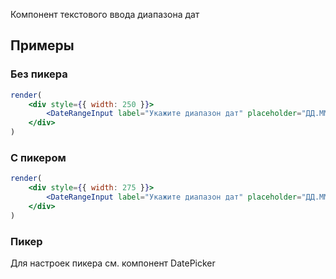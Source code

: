 Компонент текстового ввода диапазона дат

## Примеры

### Без пикера
```jsx live
render(
    <div style={{ width: 250 }}>
        <DateRangeInput label="Укажите диапазон дат" placeholder="ДД.ММ.ГГГГ - ДД.ММ.ГГГГ" block />
    </div>
)
```

### С пикером
```jsx live
render(
    <div style={{ width: 275 }}>
        <DateRangeInput label="Укажите диапазон дат" placeholder="ДД.ММ.ГГГГ - ДД.ММ.ГГГГ" picker block />
    </div>
)
```

### Пикер
Для настроек пикера см. компонент DatePicker